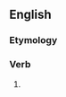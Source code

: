 ==English==

===Etymology===
{{suffix|accord|eth|lang=en}}

===Verb===
{{head|en|verb form}}

# {{en-archaic third-person singular of|accord}}